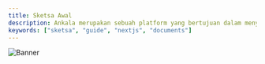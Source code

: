 ---
title: Sketsa Awal
description: Ankala merupakan sebuah platform yang bertujuan dalam menyediakan layanan jasa tourguide 
keywords: ["sketsa", "guide", "nextjs", "documents"]
---

![Banner](/images/banner.png "Documents")